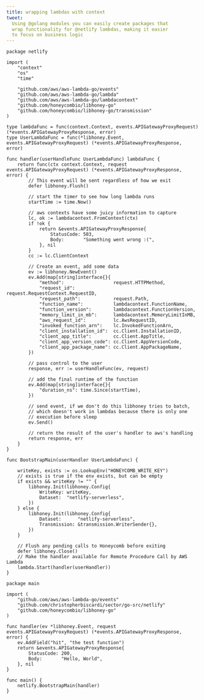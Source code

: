 ```yaml
---
title: wrapping lambdas with context
tweet:
  Using @golang modules you can easily create packages that
  wrap functionality for @netlify lambdas, making it easier
  to focus on business logic
---
```


```golang
package netlify

import (
	"context"
	"os"
	"time"

	"github.com/aws/aws-lambda-go/events"
	"github.com/aws/aws-lambda-go/lambda"
	"github.com/aws/aws-lambda-go/lambdacontext"
	"github.com/honeycombio/libhoney-go"
	"github.com/honeycombio/libhoney-go/transmission"
)

type lambdaFunc = func(context.Context, events.APIGatewayProxyRequest) (*events.APIGatewayProxyResponse, error)
type UserLambdaFunc = func(*libhoney.Event, events.APIGatewayProxyRequest) (*events.APIGatewayProxyResponse, error)

func handler(userHandleFunc UserLambdaFunc) lambdaFunc {
	return func(ctx context.Context, request events.APIGatewayProxyRequest) (*events.APIGatewayProxyResponse, error) {
		// This event will be sent regardless of how we exit
		defer libhoney.Flush()

		// start the timer to see how long lambda runs
		startTime := time.Now()

		// aws contexts have some juicy information to capture
		lc, ok := lambdacontext.FromContext(ctx)
		if !ok {
			return &events.APIGatewayProxyResponse{
				StatusCode: 503,
				Body:       "Something went wrong :(",
			}, nil
		}
		cc := lc.ClientContext

		// Create an event, add some data
		ev := libhoney.NewEvent()
		ev.Add(map[string]interface{}{
			"method":                  request.HTTPMethod,
			"request_id":              request.RequestContext.RequestID,
			"request_path":            request.Path,
			"function_name":           lambdacontext.FunctionName,
			"function_version":        lambdacontext.FunctionVersion,
			"memory_limit_in_mb":      lambdacontext.MemoryLimitInMB,
			"aws_request_id":          lc.AwsRequestID,
			"invoked_function_arn":    lc.InvokedFunctionArn,
			"client_installation_id":  cc.Client.InstallationID,
			"client_app_title":        cc.Client.AppTitle,
			"client_app_version_code": cc.Client.AppVersionCode,
			"client_app_package_name": cc.Client.AppPackageName,
		})

		// pass control to the user
		response, err := userHandleFunc(ev, request)

		// add the final runtime of the function
		ev.Add(map[string]interface{}{
			"duration_ns": time.Since(startTime),
		})

		// send event, if we don't do this libhoney tries to batch,
		// which doesn't work in lambdas because there is only one
		// execution before sleep
		ev.Send()

		// return the result of the user's handler to aws's handling
		return response, err
	}
}

func BootstrapMain(userHandler UserLambdaFunc) {

	writeKey, exists := os.LookupEnv("HONEYCOMB_WRITE_KEY")
	// exists is true if the env exists, but can be empty
	if exists && writeKey != "" {
		libhoney.Init(libhoney.Config{
			WriteKey: writeKey,
			Dataset:  "netlify-serverless",
		})
	} else {
		libhoney.Init(libhoney.Config{
			Dataset:      "netlify-serverless",
			Transmission: &transmission.WriterSender{},
		})
	}

	// Flush any pending calls to Honeycomb before exiting
	defer libhoney.Close()
	// Make the handler available for Remote Procedure Call by AWS Lambda
	lambda.Start(handler(userHandler))
}
```

```golang
package main

import (
	"github.com/aws/aws-lambda-go/events"
	"github.com/christopherbiscardi/sector/go-src/netlify"
	"github.com/honeycombio/libhoney-go"
)

func handler(ev *libhoney.Event, request events.APIGatewayProxyRequest) (*events.APIGatewayProxyResponse, error) {
	ev.AddField("hit", "the test function")
	return &events.APIGatewayProxyResponse{
		StatusCode: 200,
		Body:       "Hello, World",
	}, nil
}

func main() {
	netlify.BootstrapMain(handler)
}
```
